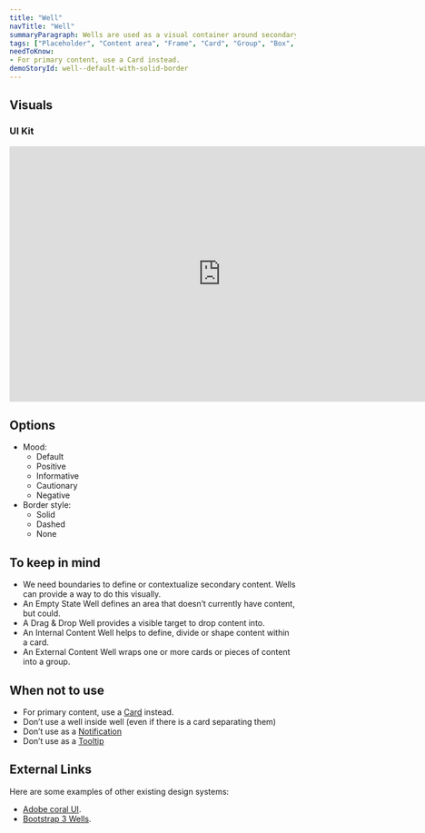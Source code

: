 ```yaml
---
title: "Well"
navTitle: "Well"
summaryParagraph: Wells are used as a visual container around secondary content.
tags: ["Placeholder", "Content area", "Frame", "Card", "Group", "Box", "Container"]
needToKnow:
- For primary content, use a Card instead.
demoStoryId: well--default-with-solid-border
---
```


## Visuals

### UI Kit

<iframe style="border: none;" width="744" height="450" src="https://www.figma.com/embed?embed_host=share&url=https%3A%2F%2Fwww.figma.com%2Ffile%2Fe3TyAOZKfLg9cA01Iy1Mgm%2FKaizen-Site-embed%3Fnode-id%3D1412%253A1904" allowfullscreen></iframe>

## Options

*   Mood:
    *   Default
    *   Positive
    *   Informative
    *   Cautionary
    *   Negative
*   Border style:
    *   Solid
    *   Dashed
    *   None

## To keep in mind

* We need boundaries to define or contextualize secondary content. Wells can provide a way to do this visually.
* An Empty State Well defines an area that doesn’t currently have content, but could.
* A Drag & Drop Well provides a visible target to drop content into.
* An Internal Content Well helps to define, divide or shape content within a card.
* An External Content Well wraps one or more cards or pieces of content into a group.

## When not to use

* For primary content, use a [Card](/components/card) instead.
* Don’t use a well inside well (even if there is a card separating them)
* Don’t use as a [Notification](/components/inline-notification)
* Don’t use as a [Tooltip](/components/tooltip)

## External Links

Here are some examples of other existing design systems:

- [Adobe coral UI](https://helpx.adobe.com/experience-manager/6-3/sites/developing/using/reference-materials/coral-ui/coralui3/getting-started.html).
- [Bootstrap 3 Wells](https://getbootstrap.com/docs/3.4/components/#wells).

